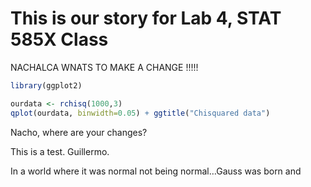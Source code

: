 This is our story for Lab 4, STAT 585X Class
====

NACHALCA WNATS TO MAKE A CHANGE !!!!!

```r
library(ggplot2)

ourdata <- rchisq(1000,3)
qplot(ourdata, binwidth=0.05) + ggtitle("Chisquared data")
```

Nacho, where are your changes?

This is a test. Guillermo.

In a world where it was normal not being normal...Gauss was born and